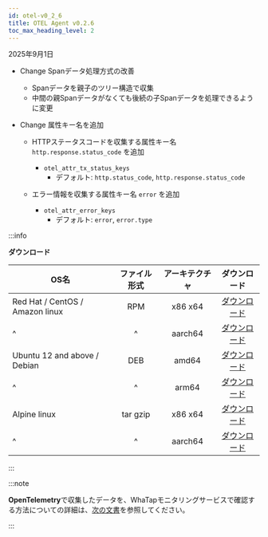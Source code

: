 ```yaml
---
id: otel-v0_2_6
title: OTEL Agent v0.2.6
toc_max_heading_level: 2
---
```


2025年9月1日

* <Status priority='1'>Change</Status> Spanデータ処理方式の改善  
  * Spanデータを親子のツリー構造で収集  
  * 中間の親Spanデータがなくても後続の子Spanデータを処理できるように変更  

* <Status priority='1'>Change</Status> 属性キー名を追加  
  * HTTPステータスコードを収集する属性キー名 `http.response.status_code` を追加  
    * `otel_attr_tx_status_keys`  
      * デフォルト: `http.status_code`, `http.response.status_code`  

  * エラー情報を収集する属性キー名 `error` を追加  
    * `otel_attr_error_keys`  
      * デフォルト: `error`, `error.type`  

:::info

**ダウンロード**

| OS名                             |  ファイル形式  | アーキテクチャ |                                     ダウンロード                                     |
| ------------------------------- | :------: | :-----: | :----------------------------------------------------------------------------: |
| Red Hat / CentOS / Amazon linux |    RPM   | x86 x64 |    [ダウンロード](http://repo.whatap.io/centos/6/x86_64/whatap-otel-0.2-6.x86_64.rpm)    |
| \^                              |    \^    | aarch64 | [ダウンロード](http://repo.whatap.io/centos/7/aarch64/whatap-otel-0.2-6.aarch64.rpm) |
| Ubuntu 12 and above / Debian    |    DEB   |  amd64  |   [ダウンロード](http://repo.whatap.io/debian/unstable/whatap-otel_0.2.6_amd64.deb)  |
| \^                              |    \^    |  arm64  |   [ダウンロード](http://repo.whatap.io/debian/unstable/whatap-otel_0.2.6_arm64.deb)  |
| Alpine linux                    | tar gzip | x86 x64 |     [ダウンロード](http://repo.whatap.io/alpine/x86_64/whatap-otel-0.2.6.tar.gz)     |
| \^                              |    \^    | aarch64 |     [ダウンロード](http://repo.whatap.io/alpine/aarch64/whatap-otel-0.2.6.tar.gz)    |

:::

:::note

**OpenTelemetry**で収集したデータを、WhaTapモニタリングサービスで確認する方法についての詳細は、[次の文書](../../opentelemetry/introduction)を参照してください。

:::
